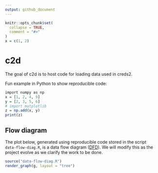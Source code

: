 ```yaml
---
output: github_document
---
```


<!-- README.md is generated from README.Rmd. Please edit that file -->

```r
knitr::opts_chunk$set(
  collapse = TRUE,
  comment = "#>"
)
x = c(1, 2)
```
# c2d

The goal of c2d is to host code for loading data used in creds2.

Fun example in Python to show reproducible code:

```r
import numpy as np
x = [1, 2, 4, 9]
y = [2, 3, 5, 6]
# import matplotlib
z = np.add(x, y)
print(z)
```

## Flow diagram

The plot below, generated using reproducible code stored in the script `data-flow-diag.R`, is a data flow diagram ([DFD](https://en.wikipedia.org/wiki/Data_flow_diagram)).
We will modify this as the project evolve as we clarify the work to be done.

```r
source("data-flow-diag.R")
render_graph(g, layout = "tree")
```

